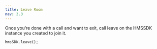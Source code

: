 ```yaml
---
title: Leave Room
nav: 3.3
---
```


Once you're done with a call and want to exit, call leave on the HMSSDK instance you created to join it.

```dart
hmsSDK.leave();
```
